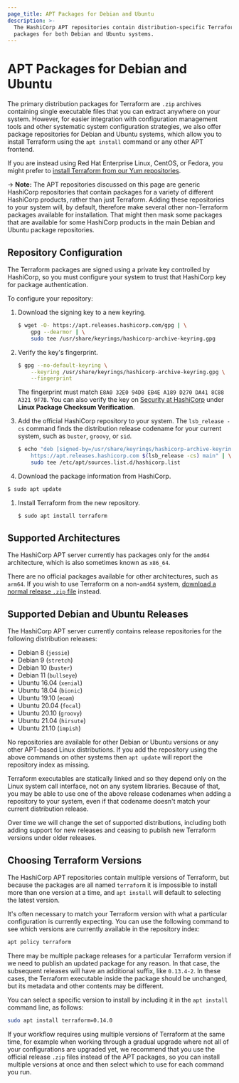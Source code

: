 ```yaml
---
page_title: APT Packages for Debian and Ubuntu
description: >-
  The HashiCorp APT repositories contain distribution-specific Terraform
  packages for both Debian and Ubuntu systems.
---
```


# APT Packages for Debian and Ubuntu

The primary distribution packages for Terraform are `.zip` archives containing
single executable files that you can extract anywhere on your system. However,
for easier integration with configuration management tools and other systematic
system configuration strategies, we also offer package repositories for
Debian and Ubuntu systems, which allow you to install Terraform using the
`apt install` command or any other APT frontend.

If you are instead using Red Hat Enterprise Linux, CentOS, or Fedora, you
might prefer to [install Terraform from our Yum repositories](/cli/install/yum).

-> **Note:** The APT repositories discussed on this page are generic HashiCorp
repositories that contain packages for a variety of different HashiCorp
products, rather than just Terraform. Adding these repositories to your
system will, by default, therefore make several other non-Terraform
packages available for installation. That might then mask some packages that
are available for some HashiCorp products in the main Debian and Ubuntu
package repositories.

## Repository Configuration

The Terraform packages are signed using a private key controlled by HashiCorp, so you must configure your system to trust that HashiCorp key for package authentication.

To configure your repository:

1. Download the signing key to a new keyring.

   ```bash
   $ wget -O- https://apt.releases.hashicorp.com/gpg | \
       gpg --dearmor | \
       sudo tee /usr/share/keyrings/hashicorp-archive-keyring.gpg

1. Verify the key's fingerprint.

   ```bash
   $ gpg --no-default-keyring \
       --keyring /usr/share/keyrings/hashicorp-archive-keyring.gpg \
       --fingerprint
   ```
   The fingerprint must match `E8A0 32E0 94D8 EB4E A189 D270 DA41 8C88 A321 9F7B`. You can also verify the key on [Security at HashiCorp](https://www.hashicorp.com/security) under **Linux Package Checksum Verification**.

1. Add the official HashiCorp repository to your system. The `lsb_release -cs` command finds the distribution release codename for your current system, such as `buster`, `groovy`, or `sid`.

   ```bash
   $ echo "deb [signed-by=/usr/share/keyrings/hashicorp-archive-keyring.gpg] \
       https://apt.releases.hashicorp.com $(lsb_release -cs) main" | \
       sudo tee /etc/apt/sources.list.d/hashicorp.list
   ```

1. Download the package information from HashiCorp.

  ```bash
  $ sudo apt update
  ```

1. Install Terraform from the new repository.

   ```bash
   $ sudo apt install terraform
   ```

## Supported Architectures

The HashiCorp APT server currently has packages only for the `amd64`
architecture, which is also sometimes known as `x86_64`.

There are no official packages available for other architectures, such as
`arm64`. If you wish to use Terraform on a non-`amd64` system,
[download a normal release `.zip` file](/downloads) instead.

## Supported Debian and Ubuntu Releases

The HashiCorp APT server currently contains release repositories for the
following distribution releases:

* Debian 8 (`jessie`)
* Debian 9 (`stretch`)
* Debian 10 (`buster`)
* Debian 11 (`bullseye`)
* Ubuntu 16.04 (`xenial`)
* Ubuntu 18.04 (`bionic`)
* Ubuntu 19.10 (`eoam`)
* Ubuntu 20.04 (`focal`)
* Ubuntu 20.10 (`groovy`)
* Ubuntu 21.04 (`hirsute`)
* Ubuntu 21.10 (`impish`)

No repositories are available for other Debian or Ubuntu versions or
any other APT-based Linux distributions. If you add the repository using
the above commands on other systems then `apt update` will report the
repository index as missing.

Terraform executables are statically linked and so they depend only on the
Linux system call interface, not on any system libraries. Because of that,
you may be able to use one of the above release codenames when adding a
repository to your system, even if that codename doesn't match your current
distribution release.

Over time we will change the set of supported distributions, including both
adding support for new releases and ceasing to publish new Terraform versions
under older releases.

## Choosing Terraform Versions

The HashiCorp APT repositories contain multiple versions of Terraform, but
because the packages are all named `terraform` it is impossible to install
more than one version at a time, and `apt install` will default to selecting
the latest version.

It's often necessary to match your Terraform version with what a particular
configuration is currently expecting. You can use the following command to
see which versions are currently available in the repository index:

```bash
apt policy terraform
```

There may be multiple package releases for a particular Terraform version if
we need to publish an updated package for any reason. In that case, the
subsequent releases will have an additional suffix, like `0.13.4-2`. In these
cases, the Terraform executable inside the package should be unchanged, but its
metadata and other contents may be different.

You can select a specific version to install by including it in the
`apt install` command line, as follows:

```bash
sudo apt install terraform=0.14.0
```

If your workflow requires using multiple versions of Terraform at the same
time, for example when working through a gradual upgrade where not all
of your configurations are upgraded yet, we recommend that you use the
official release `.zip` files instead of the APT packages, so you can install
multiple versions at once and then select which to use for each command you
run.
